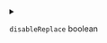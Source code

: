 
<details>
<summary>

`disableReplace`  <span class="config-field-type">boolean</span> 

</summary>

DisableReplace signals DevSpace to not replace the default command. E.g.
dev does not replace devspace dev.

</details>
